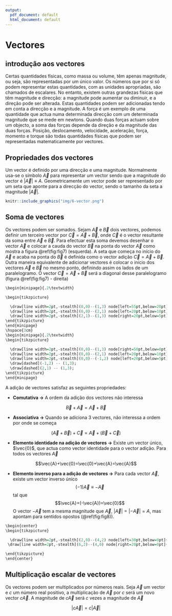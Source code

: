 ```yaml
---
output:
  pdf_document: default
  html_document: default
---
```

# Vectores

## introdução aos vectores

Certas quantidades físicas, como massa ou volume, têm apenas magnitude, ou seja, são representadas por um único valor. Os números que por si só podem representar estas quantidades, com as unidades apropriadas, são chamados de escalares. No entanto, existem outras grandezas físicas que têm magnitude e direcção: a magnitude pode aumentar ou diminuir, e a direção pode ser alterada. Estas quantidades podem ser adicionadas tendo em conta a direcção e a magnitude. A força é um exemplo de uma quantidade que actua numa determinada direcção com um determinada magnitude que se mede em newtons. Quando duas forças actuam sobre um objecto, a soma das forças depende da direção e da magnitude das duas forças. Posição, deslocamento, velocidade, aceleração, força, momento e torque são todas quantidades físicas que podem ser representadas matematicamente por vectores.

## Propriedades dos vectores

Um vector é definido por uma direcção e uma magnitude. Normalmente usa-se o símbolo $\vec{A}$ para representar um vector sendo que a magnitude do vector é $|\vec{A}|\equiv A$. Geometricamente um vector pode ser representado por um seta que aponte para a direcção do vector, sendo o tamanho da seta a magnitude $|\vec{A}|$. 


```r
knitr::include_graphics("img/6-vector.png")

```

## Soma de vectores

<!-- ```{r, echo=FALSE, engine='tikz', out.width='90%', fig.ext=if (knitr:::is_latex_output()) 'pdf' else 'png', fig.cap='Some caption.',fig.align='center'} -->
<!-- \begin{center} -->
<!-- \begin{tikzpicture} -->
<!--   \draw[thin,gray!40] (-2,-2) grid (2,2); -->
<!--   \draw[<->] (-2,0)--(2,0) node[right]{$x$}; -->
<!--   \draw[<->] (0,-2)--(0,2) node[above]{$y$}; -->
<!--   \draw[line width=2pt,blue,-stealth](0,0)--(1,1) node[anchor=south west]{$\boldsymbol{u}$}; -->
<!--   \draw[line width=2pt,red,-stealth](0,0)--(-1,-1) node[anchor=north east]{$\boldsymbol{-u}$}; -->
<!-- \end{tikzpicture} -->
<!-- \end{center} -->
<!-- ``` -->

Os vectores podem ser somados. Sejam $\vec{A}$ e $\vec{B}$ dois vectores, podemos definir um terceiro vector por $\vec{C}=\vec{A}+\vec{B}$, onde $\vec{C}$ é o vector resultante da soma entre $\vec{A}$ e $\vec{B}$. Para efectuar esta soma devemos desenhar o vector $\vec{A}$ e colocar a cauda do vector $\vec{B}$ na ponta do vector $\vec{A}$ como mostra a figura \@ref(fig:fig7) (esquerda). A seta que começa no início do $\vec{A}$ e acaba na ponta do $\vec{B}$ é definida como o vector adição $\vec{C}=\vec{A}+\vec{B}$. Outra maneira equivalente de adicionar vectores é colocar o início dos vectores $\vec{A}$ e $\vec{B}$ no mesmo ponto, definindo assim os lados de um paralelogramo. O vector $\vec{C}=\vec{A}+\vec{B}$ será a diagonal desse paralelogramo (figura \@ref(fig:fig7) - direita)


```r


\begin{minipage}{.2\textwidth}

\begin{tikzpicture}

  \draw[line width=2pt,-stealth](0,0)--(1,3) node[left=55pt,below=20pt]{$\boldsymbol{\vec{C}=\vec{A}+\vec{B}}$};
  \draw[line width=2pt,-stealth](0,0)--(2,1) node[left=20pt,below=10pt]{$\boldsymbol{\vec{B}}$};
  \draw[line width=2pt,-stealth](2,1)--(1,3) node[right=20pt,below=5pt] {$\boldsymbol{\vec{A}}$};
\end{tikzpicture}
\end{minipage}
\hspace{3cm}
\begin{minipage}{.2\textwidth}
\begin{tikzpicture}

  \draw[line width=2pt,-stealth](0,0)--(1,3) node[right=50pt,below=0pt]{$\boldsymbol{\vec{C}=\vec{A}+\vec{B}}$};
  \draw[line width=2pt,-stealth](0,0)--(2,1) node[left=20pt,below=10pt]{$\boldsymbol{\vec{B}}$};
  \draw[line width=2pt,-stealth](0,0)--(-1,2) node[left=20pt,below=5pt] {$\boldsymbol{\vec{A}}$};
  \draw[dashed](-1,2) -- (1,3);
  \draw[dashed](2,1) -- (1,3);
\end{tikzpicture}
\end{minipage}

```



A adição de vectores satisfaz as seguintes propriedades:


- **Comutativa ->** A ordem da adição dos vectores não interessa

$$\vec{B}+\vec{A}=\vec{A}+\vec{B}$$

- **Associativa ->** Quando se adiciona 3 vectores, não interessa a ordem por onde se começa

$$ (\vec{A}+\vec{B})+\vec{C}=\vec{A}+(\vec{B}+\vec{C})$$

- **Elemento identidade na adição de vectores ->** Existe um vector único, $\vec{0}$, que actua como vector identidade para o vector adição. Para todos os vectores $\vec{A}$

$$\vec{A}+\vec{0}=\vec{0}+\vec{A}=\vec{A}$$

- **Elemento inverso para a adição de vectores ->** Para cada vector $\vec{A}$, existe um vector inverso único
$$(-1)\vec{A}\equiv-\vec{A}$$
tal que
$$\vec{A}+(-\vec{A})=\vec{0}$$
O vector $-\vec{A}$ tem a mesma magnitude que $\vec{A}$, $|\vec{A}|=|-\vec{A}|=A$, mas apontam para sentidos opostos (\@ref(fig:fig8)).

```r


\begin{center}
\begin{tikzpicture}

  \draw[line width=2pt,-stealth](2,0)--(4,2) node[left=30pt,below=0pt]{$\boldsymbol{\vec{A}}$};
 \draw[line width=2pt,-stealth](6,2)--(4,0) node[right=20pt,below=0pt]{$\boldsymbol{-\vec{A}}$};

\end{tikzpicture}
\end{center}

```

## Multiplicação escalar de vectores

Os vectores podem ser multiplicados por números reais. Seja $\vec{A}$ um vector e $c$ um número real positivo, a multiplicação de $\vec{A}$ por $c$ será um novo vector $c\vec{A}$. A magnitude de $c\vec{A}$ será $c$ vezes a magnitude de $\vec{A}$

$$|c\vec{A}|=c|\vec{A}|$$

\begin{equation}
|c\vec{A}|=c|\vec{A}|
(\#eq:escvec)
\end{equation}


